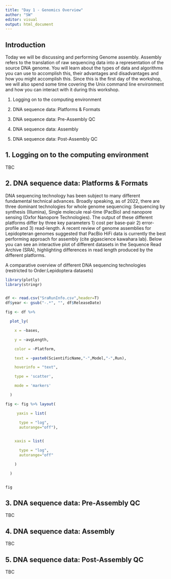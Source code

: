 ```yaml
---
title: "Day 1 - Genomics Overview"
author: "SW"
editor: visual
output: html_document 
---
```


## Introduction

Today we will be discussing and performing Genome assembly. Assembly refers to the translation of raw sequencing data into a representation of the source DNA genome. You will learn about the types of data and algorithms you can use to accomplish this, their advantages and disadvantages and how you might accomplish this. Since this is the first day of the workshop, we will also spend some time covering the Unix command line environment and how you can interact with it during this workshop.

1.  Logging on to the computing environment

2.  DNA sequence data: Platforms & Formats

3.  DNA sequence data: Pre-Assembly QC

4.  DNA sequence data: Assembly

5.  DNA sequence data: Post-Assembly QC

## 1. Logging on to the computing environment

TBC

## 2. DNA sequence data: Platforms & Formats

DNA sequencing technology has been subject to many different fundamental technical advances. Broadly speaking, as of 2022, there are three dominant technologies for whole genome sequencing: Sequencing by synthesis (Illumina), Single molecule real-time (PacBio) and nanopore sensing (Oxfor Nanopore Technologies). The output of these different platforms differ by three key parameters 1) cost per base-pair 2) error-profile and 3) read-length. A recent review of genome assemblies for Lepidopteran genomes suggested that PacBio HiFi data is currently the best performing approach for assembly (cite gigascience kawahara lab). Below you can see an interactive plot of different datasets in the Sequence Read Archive (SRA), highlighting differences in read length produced by the different platforms.

A comparative overview of different DNA sequencing technologies (restricted to Order:Lepidoptera datasets)

```r

library(plotly)
library(stringr)


df <- read.csv("SraRunInfo.csv",header=T)
df$year <- gsub("-.*", "", df$ReleaseDate) 

fig <- df %>%

  plot_ly(

    x = ~bases, 

    y = ~avgLength, 

    color = ~Platform, 

    text = ~paste0(ScientificName,"-",Model,"-",Run), 

    hoverinfo = "text",

    type = 'scatter',

    mode = 'markers'

  )

fig <- fig %>% layout(

     yaxis = list(

      type = "log",
      autorange="off"),

  
    xaxis = list(

      type = "log",
      autorange="off"

    )

  )


fig


```

## 3. DNA sequence data: Pre-Assembly QC 

TBC

## 4. DNA sequence data: Assembly

TBC

## 5. DNA sequence data: Post-Assembly QC

TBC
